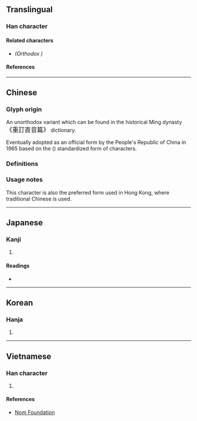 {{also|媼}}
{{character info/new}}
==Translingual==

===Han character===
{{Han char|rn=38|rad=女|as=09|sn=12|four=46412|canj=VABT|ids=⿰女昷}}

====Related characters====
* {{l|mul|[[媼]]}} ''(Orthodox {{w|Traditional Chinese|traditional form}})''

====References====
{{Han ref|kx=0267.361|dkj=06565|dj=0535.190|hdz=21065.040|uh=5AAA}}

----

==Chinese==

===Glyph origin===
An unorthodox variant {{Han simp|媼|f=𥁕|t=昷|nocap=y}} which can be found in the historical Ming dynasty <big>《重訂直音篇》</big> dictionary. <!-- Refer http://dict.variants.moe.edu.tw/variants/rbt/word_attribute.rbt?quote_code=QTAwOTU5LTAwMQ#62 -->

Eventually adopted as an official form by the People's Republic of China in 1965 based on the {{w|Xin Zixing}} ({{w2|zh|新字形}}) standardized form of characters.

===Definitions===
{{zh-see|媼|svt}}

===Usage notes===
This character is also the preferred form used in Hong Kong, where traditional Chinese is used. <!-- Refer HKSCS 2016 (Table 2) and http://input.foruto.com/ccc/gongbiu/dzijingbiu/ -->

----

==Japanese==

===Kanji===
{{ja-kanji|grade=|rs=女09}}

# {{rfdef|ja|sort=女09}}

====Readings====
* {{ja-readings|on=[[おう]] (ō)|kun=[[おうな]] (ouna)}}

----

==Korean==

===Hanja===
{{ko-hanja|hangeul=오|rv=o|mr=o}}

# {{rfdef|ko|sort=女09}}

----

==Vietnamese==

===Han character===
{{vi-hantu|rs=女09|[[ẩu]]}}

# {{rfdef|vi|sort=女09}}

====References====
* [http://nomfoundation.org/common/nom_details.php?codepoint=5AAA Nom Foundation]